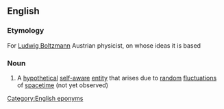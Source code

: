 ==English==

===Etymology===
For [[w:Ludwig Boltzmann|Ludwig Boltzmann]] Austrian physicist, on whose ideas it is based

===Noun===
{{wikipedia}}
{{en-noun|sg=[[Boltzmann]] [[brain]]}}

# {{physics}} A [[hypothetical]] [[self-aware]] [[entity]] that arises due to [[random]] [[fluctuation]]s of [[spacetime]] (not yet observed)

[[Category:English eponyms]]